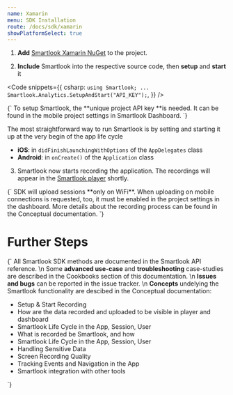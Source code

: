 ```yaml
---
name: Xamarin
menu: SDK Installation
route: /docs/sdk/xamarin
showPlatformSelect: true
---
```



<Title>Xamarin SDK Installation</Title>

1. **Add** [Smartlook Xamarin NuGet](https://www.nuget.org/packages/Smartlook/) to the project.

2. **Include** Smartlook into the respective source code, then **setup** and **start** it  

<Code
  snippets={{
    csharp: `
using Smartlook;
...
Smartlook.Analytics.SetupAndStart("API_KEY");
  `,
  }}
/>

<TextBlock kind="important">
{`
To setup Smartlook, the **unique project API key **is needed. It can be found in the mobile project settings in <Link to="https://app.smartlook.com/settings/projects">Smartlook Dashboard</Link>.
`}
</TextBlock>

The most straightforward way to run Smartlook is by setting and starting it up at the very begin of the app life cycle
- **iOS**: in `didFinishLaunchingWithOptions` of the `AppDelegates` class
- **Android**: in `onCreate()` of the `Application` class

3. Smartlook now starts recording the application. The recordings will appear in the [Smartlook player](https://app.smartlook.com/) shortly.  

<TextBlock kind="important">
{`
SDK will upload sessions **only on WiFi**. When uploading on mobile connections is requested, too, it must be enabled in the project settings in the dashboard. More details about the recording process can be found in the <Link to="/docs/sdk/conceptual/when-the-recordings-appear-in-dashboard" platform="xamarin">Conceptual documentation</Link>.
`}
</TextBlock>

# Further Steps

<TextBlock>{`
All Smartlook SDK methods are documented in the <Link to="/docs/sdk/api-reference" platform="xamarin">Smartlook API reference</Link>.
\n
Some **advanced use-case** and **troubleshooting** case-studies are described in the Cookbooks section of this documentation.
\n
**Issues and bugs** can be reported in the <Link to="https://github.com/smartlook/smartlook-mobile-issue-tracker">issue tracker</Link>.
\n
**Concepts** undelying the Smartlook functionality are descibed in the Conceptual documentation:
* <Link to="/docs/sdk/conceptual/setup-and-start-recording" platform="xamarin">Setup & Start Recording</Link>
* <Link to="/docs/sdk/conceptual/when-the-recordings-appear-in-dashboard" platform="xamarin">How are the data recorded and uploaded to be visible in player and dashboard</Link>
* <Link to="/docs/sdk/conceptual/life-cycle-session-user" platform="xamarin">Smartlook Life Cycle in the App, Session, User</Link>
* <Link to="/docs/sdk/conceptual/what-and-how-is-recorded" platform="xamarin">What is recorded be Smartlook, and how</Link>
* <Link to="/docs/sdk/conceptual/life-cycle-session-user" platform="xamarin">Smartlook Life Cycle in the App, Session, User</Link>
* <Link to="/docs/sdk/conceptual/handling-sensitive-data" platform="xamarin">Handling Sensitive Data</Link>
* <Link to="/docs/sdk/conceptual/screen-recording-quality" platform="xamarin">Screen Recording Quality</Link>
* Tracking <Link to="/docs/sdk/conceptual/event-tracking" platform="xamarin">Events</Link> and <Link to="/docs/sdk/conceptual/recording-navigation" platform="xamarin">Navigation</Link> in the App
* <Link to="/docs/sdk/conceptual/integrating-with-other-tools" platform="xamarin">Smartlook integration with other tools</Link>
`}</TextBlock>

